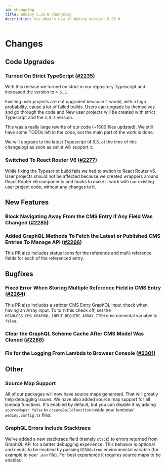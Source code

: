 ```yaml
---
id: changelog
title: Webiny 5.25.0 Changelog
description: See what's new in Webiny version 5.25.0.
---
```


# Changes

## Code Upgrades
### Turned On Strict TypeScript ([#2235](https://github.com/webiny/webiny-js/pull/2235))
With this release we turned on strict in our repository Typescript and increased the version to `4.5.5`.

Existing user projects are not upgraded because it would, with a high probability, cause a lot of failed builds. Users can upgrade by themselves and go through the code and
New user projects will be created with strict Typescript and the `4.5.5` version.

This was a really large rewrite of our code (~1500 files updated). We still have some TODOs left in the code, but the main part of the work is done.

We will upgrade to the latest Typescript (4.6.3, at the time of this changelog) as soon as eslint will support it.

### Switched To React Router V6 ([#2277](https://github.com/webiny/webiny-js/pull/2277))
While fixing the Typescript build fails we had to switch to React Router v6.
User projects should not be affected because we created wrappers around React Router v6 components and hooks to make it work with our existing user project code, without any changes to it.

## New Features
### Block Navigating Away From the CMS Entry if Any Field Was Changed ([#2285](https://github.com/webiny/webiny-js/pull/2285))

### Added GraphQL Methods To Fetch the Latest or Published CMS Entries To Manage API ([#2266](https://github.com/webiny/webiny-js/pull/2266))
This PR also includes status icons for the reference and multi-reference fields for each of the referenced entry.

## Bugfixes
### Fixed Error When Storing Multiple Reference Field in CMS Entry ([#2264](https://github.com/webiny/webiny-js/pull/2264))
This PR also includes a stricter CMS Entry GraphQL input check when having an Array input.
To turn this check off, set the `HEADLESS_CMS_GRAPHQL_INPUT_REQUIRE_ARRAY_ITEM` environmental variable to `false`.

### Clear the GraphQL Scheme Cache After CMS Model Was Cloned ([#2288](https://github.com/webiny/webiny-js/pull/2288))

### Fix for the Logging From Lambda to Browser Console ([#2301](https://github.com/webiny/webiny-js/pull/2301))


## Other

### Source Map Support

All of our packages will now have source maps generated. That will greatly help debugging issues.
We have also added source map support for all lambda functions.
It's enabled by default, but you can disable it by adding `sourceMaps: false` to `createBuildFunction` inside your lambdas' `webiny.config.ts` files.

### GraphQL Errors Include Stacktrace

We've added a new stacktrace field (namely `stack`) to errors returned from GraphQL API for a better debugging experience.
This behavior is optional and needs to be enabled by passing `DEBUG=true` environmental variable (for example to your `.env` file).
For best experience it requires source maps to be enabled.
